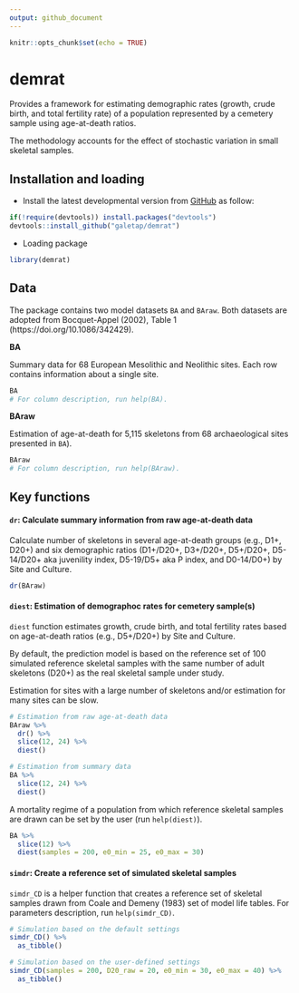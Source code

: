 ---
output: github_document
---

```{r setup, include=FALSE}
knitr::opts_chunk$set(echo = TRUE)
```

demrat
=======

Provides a framework for estimating demographic rates (growth, crude birth, and total fertility rate) of a population represented by a cemetery sample using age-at-death ratios. 

The methodology accounts for the effect of stochastic variation in small skeletal samples.


Installation and loading
------------------------

-   Install the latest developmental version from
    [GitHub](https://github.com/galetap/demrat) as follow:

```{r installation, eval = FALSE}
if(!require(devtools)) install.packages("devtools")
devtools::install_github("galetap/demrat")
```

-   Loading package

```{r loading_package}
library(demrat)  
```


Data
------------------------

The package contains two model datasets `BA` and `BAraw`.
Both datasets are adopted from Bocquet-Appel (2002), Table 1 (https://doi.org/10.1086/342429). 


**BA**

Summary data for 68 European Mesolithic and Neolithic sites.
Each row contains information about a single site.

```{r Dataset_BA}
BA
# For column description, run help(BA).
```


**BAraw**

Estimation of age-at-death for 5,115 skeletons from 68 archaeological sites presented in `BA`).


```{r Dataset_BAraw}
BAraw
# For column description, run help(BAraw).
```


Key functions
-------------

#### `dr`: Calculate summary information from raw age-at-death data

Calculate number of skeletons in several age-at-death groups (e.g., D1+, D20+) and six demographic ratios (D1+/D20+, D3+/D20+, D5+/D20+, D5-14/D20+ aka juvenility index, D5-19/D5+ aka P index, and D0-14/D0+) by Site and Culture.

```{r dr}
dr(BAraw)
```


#### `diest`: Estimation of demographoc rates for cemetery sample(s)

`diest` function estimates growth, crude birth, and total fertility rates based on age-at-death ratios (e.g., D5+/D20+) by Site and Culture. 

By default, the prediction model is based on the reference set of 100 simulated reference skeletal samples with the same number of adult skeletons (D20+) as the real skeletal sample under study. 

Estimation for sites with a large number of skeletons and/or estimation for many sites can be slow. 

```{r diest}
# Estimation from raw age-at-death data
BAraw %>%
  dr() %>% 
  slice(12, 24) %>%
  diest()

# Estimation from summary data 
BA %>%
  slice(12, 24) %>%
  diest()
```

A mortality regime of a population from which reference skeletal samples are drawn can be set by the user (run `help(diest)`).


```{r diest_set}
BA %>%
  slice(12) %>%
  diest(samples = 200, e0_min = 25, e0_max = 30)
```


#### `simdr`: Create a reference set of simulated skeletal samples

`simdr_CD` is a helper function that creates a reference set of skeletal samples drawn from Coale and Demeny (1983) set of model life tables. For parameters description, run `help(simdr_CD)`.


```{r simdr_CD}
# Simulation based on the default settings 
simdr_CD() %>% 
  as_tibble()

# Simulation based on the user-defined settings
simdr_CD(samples = 200, D20_raw = 20, e0_min = 30, e0_max = 40) %>% 
  as_tibble()
```


```{r}


```
